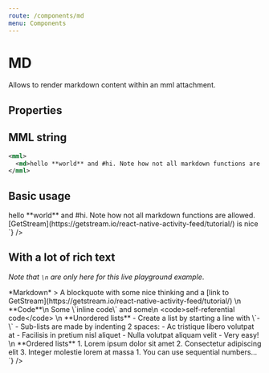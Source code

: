 ```yaml
---
route: /components/md
menu: Components
---
```



# MD

Allows to render markdown content within an mml attachment.

## Properties

<Props of={MD} />

## MML string

```xml
<mml>
  <md>hello **world** and #hi. Note how not all markdown functions are allowed. [GetStream](https://getstream.io/react-native-activity-feed/tutorial/) is nice</md>
</mml>
```

## Basic usage

<Playground>
  <MML
    source={`
    <mml>
      <md>hello **world** and #hi. Note how not all markdown functions are allowed. [GetStream](https://getstream.io/react-native-activity-feed/tutorial/) is nice</md>
    </mml>
  `}
  />
</Playground>

## With a lot of rich text

_Note that `\n` are only here for this live playground example_.

<Playground>
  <MML
    source={`
    <mml>
      <md>*Markdown*
> A blockquote with some nice thinking and a [link to GetStream](https://getstream.io/react-native-activity-feed/tutorial/)
\n
**Code**\n
Some \`inline code\` and some\n
    &lt;code&gt;self-referential code&lt;/code&gt;
\n
**Unordered lists**
- Create a list by starting a line with \`-\`
- Sub-lists are made by indenting 2 spaces:
  - Ac tristique libero volutpat at
  - Facilisis in pretium nisl aliquet
  - Nulla volutpat aliquam velit
- Very easy!
\n
**Ordered lists**
1. Lorem ipsum dolor sit amet
2. Consectetur adipiscing elit
3. Integer molestie lorem at massa
1. You can use sequential numbers...
      </md>
    </mml>
  `}
  />
</Playground>
